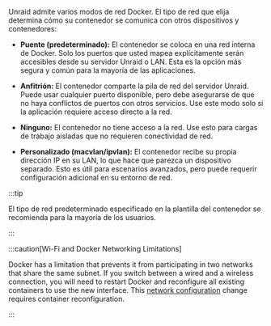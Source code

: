Unraid admite varios modos de red Docker. El tipo de red que elija determina cómo su contenedor se comunica con otros dispositivos y contenedores:

- **Puente (predeterminado):** El contenedor se coloca en una red interna de Docker. Solo los puertos que usted mapea explícitamente serán accesibles desde su servidor Unraid o LAN. Esta es la opción más segura y común para la mayoría de las aplicaciones.

- **Anfitrión:** El contenedor comparte la pila de red del servidor Unraid. Puede usar cualquier puerto disponible, pero debe asegurarse de que no haya conflictos de puertos con otros servicios. Use este modo solo si la aplicación requiere acceso directo a la red.

- **Ninguno:** El contenedor no tiene acceso a la red. Use esto para cargas de trabajo aisladas que no requieren conectividad de red.

- **Personalizado (macvlan/ipvlan):** El contenedor recibe su propia dirección IP en su LAN, lo que hace que parezca un dispositivo separado. Esto es útil para escenarios avanzados, pero puede requerir configuración adicional en su entorno de red.

:::tip

El tipo de red predeterminado especificado en la plantilla del contenedor se recomienda para la mayoría de los usuarios.

:::

:::caution[Wi-Fi and Docker Networking Limitations]

Docker has a limitation that prevents it from participating in two networks that share the same subnet. If you switch between a wired and a wireless connection, you will need to restart Docker and reconfigure all existing containers to use the new interface. This [network configuration](/unraid-os/system-administration/secure-your-server/securing-your-connection) change requires container reconfiguration.

:::
